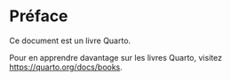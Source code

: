 # Préface {.unnumbered}

Ce document est un livre Quarto.

Pour en apprendre davantage sur les livres Quarto, visitez <https://quarto.org/docs/books>.



